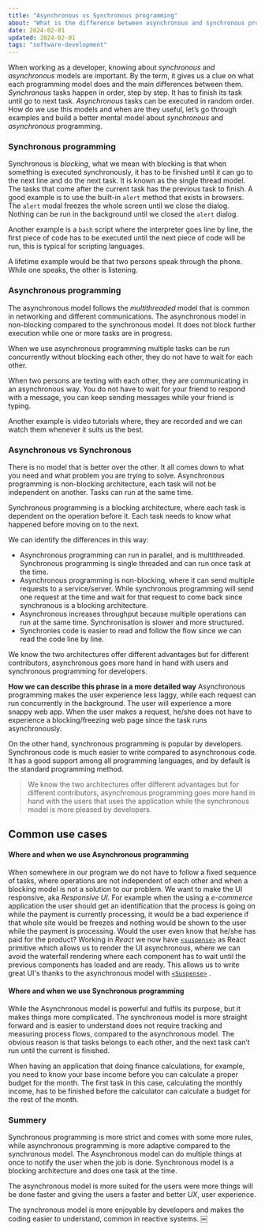```yaml
---
title: "Asynchronous vs Synchronous programming"
about: "What is the difference between asynchronous and synchronous programming? When to use asynchronous and synchronous programming?"
date: 2024-02-01
updated: 2024-02-01
tags: "software-development"
---
```


When working as a developer, knowing about _synchronous_ and _asynchronous_ models are important.
By the term, it gives us a clue on what each programming model does and the main differences between them.
_Synchronous_ tasks happen in order, step by step. It has to finish its task until go to next task.
_Asynchronous_ tasks can be executed in random order.
How do we use this models and when are they useful, let’s go through examples and build a better mental model about _synchronous_ and _asynchronous_ programming.

### Synchronous programming

Synchronous is _blocking_, what we mean with blocking is that
when something is executed synchronously, it has to be finished until it can go to the next line and do the next task.
It is known as the single thread model.
The tasks that come after the current task has the previous task to finish.
A good example is to use the built-in `alert` method that exists in browsers.
The `alert` modal freezes the whole screen until we close the dialog. Nothing can be run in the background until we closed the `alert` dialog.

Another example is a `bash` script where the interpreter goes line by line, the first piece of code has to be executed until the next piece of code will be run, this is typical for scripting languages.

A lifetime example would be that two persons speak through the phone.
While one speaks, the other is listening.

### Asynchronous programming

The asynchronous model follows the _multithreaded_ model that is common in networking and different communications.
The asynchronous model in non-blocking compared to the synchronous model.
It does not block further execution while one or more tasks are in progress.

When we use asynchronous programming multiple tasks can be run concurrently without blocking each other, they do not have to wait for each other.

When two persons are texting with each other, they are communicating in an asynchronous way.
You do not have to wait for your friend to respond with a message, you can keep sending messages while your friend is typing.

Another example is video tutorials where, they are recorded and we can watch them whenever it suits us the best.

### Asynchronous vs Synchronous

There is no model that is better over the other.
It all comes down to what you need and what problem you are trying to solve.
Asynchronous programming is non-blocking architecture, each task will not be independent on another. Tasks can run at the same time.

Synchronous programming is a blocking architecture, where each task is dependent on the operation before it.
Each task needs to know what happened before moving on to the next.

We can identify the differences in this way:

- Asynchronous programming can run in parallel, and is multithreaded. Synchronous programming is single threaded and can run once task at the time.
- Asynchronous programming is non-blocking, where it can send multiple requests to a service/server. While synchronous programming will send one request at the time and wait for that request to come back since synchronous is a blocking architecture.
- Asynchronous increases throughput because multiple operations can run at the same time. Synchronisation is slower and more structured.
- Synchronies code is easier to read and follow the flow since we can read the code line by line.

We know the two architectures offer different advantages but for different contributors, asynchronous goes more hand in hand with users and synchronous programming for developers.

**How we can describe this phrase in a more detailed way**
Asynchronous programming makes the user experience less laggy, while each request can run concurrently in the background.
The user will experience a more snappy web app.
When the user makes a request, he/she does not have to experience a blocking/freezing web page since the task runs asynchronously.

On the other hand, synchronous programming is popular by developers.
Synchronous code is much easier to write compared to asynchronous code. It has a good support among all programming languages, and by default is the standard programming method.

> We know the two architectures offer different advantages but for different contributors, asynchronous programming goes more hand in hand with the users that uses the application while the synchronous model is more pleased by developers.

## Common use cases

#### Where and when we use Asynchronous programming

When somewhere in our program we do not have to follow a fixed sequence of tasks, where operations are not independent of each other and when a blocking model is not a solution to our problem.
We want to make the UI responsive, aka _Responsive UI_.
For example when the using a _e-commerce_ application the user should get an identification that the process is going on while the payment is currently processing, it would be a bad experience if that whole site would be freezes and nothing would be shown to the user while the payment is processing.
Would the user even know that he/she has paid for the product?
Working in _React_ we now have [`<suspense>`](https://react.dev/reference/react/Suspense) as React primitive which allows us to render the UI asynchronous, where we can avoid the waterfall rendering where each component has to wait until the previous components has loaded and are ready.
This allows us to write great UI's thanks to the asynchronous model with [`<Suspense>`](https://react.dev/reference/react/Suspense) .

#### Where and when we use Synchronous programming

While the Asynchronous model is powerful and fulfils its purpose, but it makes things more complicated.
The synchronous model is more straight forward and is easier to understand does not require tracking and measuring process flows, compared to the asynchronous model.
The obvious reason is that tasks belongs to each other, and the next task can’t run until the current is finished.

When having an application that doing finance calculations, for example, you need to know your base income before you can calculate a proper budget for the month.
The first task in this case, calculating the monthly income, has to be finished before the calculator can calculate a budget for the rest of the month.

### Summery

Synchronous programming is more strict and comes with some more rules, while asynchronous programming is more adaptive compared to the synchronous model.
The Asynchronous model can do multiple things at once to notify the user when the job is done.
Synchronous model is a blocking architecture and does one task at the time.

The asynchronous model is more suited for the users were more things will be done faster and giving the users a faster and better _UX_, user experience.

The synchronous model is more enjoyable by developers and makes the coding easier to understand, common in reactive systems.
￼
